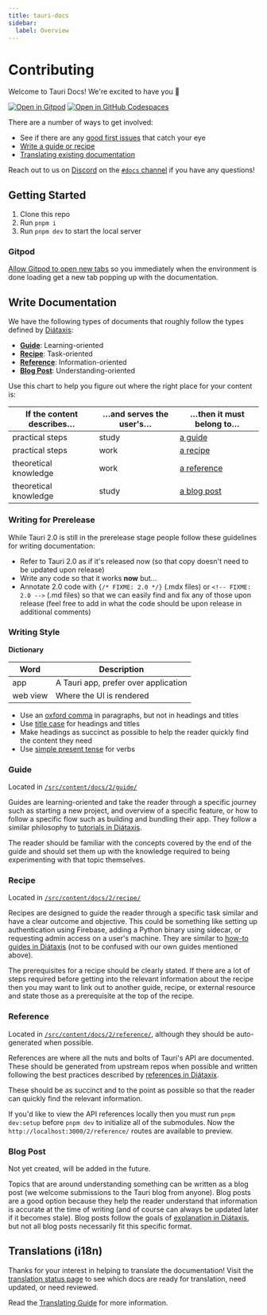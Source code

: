 ```yaml
---
title: tauri-docs
sidebar:
  label: Overview
---
```


# Contributing

Welcome to Tauri Docs! We're excited to have you 🥳

[![Open in Gitpod](https://gitpod.io/button/open-in-gitpod.svg)](https://gitpod.io/#https://github.com/tauri-apps/tauri-docs/tree/v2)
[![Open in GitHub Codespaces](https://github.com/codespaces/badge.svg)](https://codespaces.new/tauri-apps/tauri-docs/tree/v2)

There are a number of ways to get involved:

- See if there are any [good first issues](https://github.com/tauri-apps/tauri-docs/issues?q=is%3Aopen+is%3Aissue+label%3A%22good+first+issue%22) that catch your eye
- [Write a guide or recipe](#write-documentation)
- [Translating existing documentation](#translations-i18n)

Reach out to us on [Discord](https://discord.com/invite/tauri) on the [`#docs` channel](https://discord.com/channels/616186924390023171/662624589037436928) if you have any questions!

## Getting Started

1. Clone this repo
2. Run `pnpm i`
3. Run `pnpm dev` to start the local server

### Gitpod

[Allow Gitpod to open new tabs](https://www.gitpod.io/docs/configure/user-settings/browser-settings) so you immediately when the environment is done loading get a new tab popping up with the documentation.

## Write Documentation

We have the following types of documents that roughly follow the types defined by [Diátaxis](https://diataxis.fr/):

- **[Guide](#guide)**: Learning-oriented
- **[Recipe](#recipe)**: Task-oriented
- **[Reference](#recipe)**: Information-oriented
- **[Blog Post](#blog-post)**: Understanding-oriented

Use this chart to help you figure out where the right place for your content is:

| If the content describes… | …and serves the user's… | …then it must belong to…  |
| ------------------------- | ----------------------- | ------------------------- |
| practical steps           | study                   | [a guide](#guide)         |
| practical steps           | work                    | [a recipe](#recipe)       |
| theoretical knowledge     | work                    | [a reference](#reference) |
| theoretical knowledge     | study                   | [a blog post](#blog-post) |

### Writing for Prerelease

While Tauri 2.0 is still in the prerelease stage people follow these guidelines for writing documentation:

- Refer to Tauri 2.0 as if it's released now (so that copy doesn't need to be updated upon release)
- Write any code so that it works **now** but...
- Annotate 2.0 code with `{/* FIXME: 2.0 */}` (.mdx files) or `<!-- FIXME: 2.0 -->` (.md files) so that we can easily find and fix any of those upon release (feel free to add in what the code should be upon release in additional comments)

### Writing Style

**Dictionary**

| Word     | Description                          |
| -------- | ------------------------------------ |
| app      | A Tauri app, prefer over application |
| web view | Where the UI is rendered             |

- Use an [oxford comma](https://www.grammarly.com/blog/what-is-the-oxford-comma-and-why-do-people-care-so-much-about-it/) in paragraphs, but not in headings and titles
- Use [title case](https://apastyle.apa.org/style-grammar-guidelines/capitalization/title-case) for headings and titles
- Make headings as succinct as possible to help the reader quickly find the content they need
- Use [simple present tense](https://www.grammarly.com/blog/simple-present/) for verbs

### Guide

Located in [`/src/content/docs/2/guide/`](https://github.com/tauri-apps/tauri-docs/tree/starlight/src/content/docs/2/guide)

Guides are learning-oriented and take the reader through a specific journey such as starting a new project, and overview of a specific feature, or how to follow a specific flow such as building and bundling their app. They follow a similar philosophy to [tutorials in Diátaxis](https://diataxis.fr/tutorials).

The reader should be familiar with the concepts covered by the end of the guide and should set them up with the knowledge required to being experimenting with that topic themselves.

### Recipe

Located in [`/src/content/docs/2/recipe/`](https://github.com/tauri-apps/tauri-docs/tree/starlight/src/content/docs/2/recipe)

Recipes are designed to guide the reader through a specific task similar and have a clear outcome and objective. This could be something like setting up authentication using Firebase, adding a Python binary using sidecar, or requesting admin access on a user's machine. They are similar to [how-to guides in Diátaxis](https://diataxis.fr/how-to-guides) (not to be confused with our own guides mentioned above).

The prerequisites for a recipe should be clearly stated. If there are a lot of steps required before getting into the relevant information about the recipe then you may want to link out to another guide, recipe, or external resource and state those as a prerequisite at the top of the recipe.

### Reference

Located in [`/src/content/docs/2/reference/`](https://github.com/tauri-apps/tauri-docs/tree/starlight/src/content/docs/2/reference), although they should be auto-generated when possible.

References are where all the nuts and bolts of Tauri's API are documented. These should be generated from upstream repos when possible and written following the best practices described by [references in Diátaxix](https://diataxis.fr/reference).

These should be as succinct and to the point as possible so that the reader can quickly find the relevant information.

If you'd like to view the API references locally then you must run `pnpm dev:setup` before `pnpm dev` to initialize all of the submodules. Now the `http://localhost:3000/2/reference/` routes are available to preview.

### Blog Post

Not yet created, will be added in the future.

Topics that are around understanding something can be written as a blog post (we welcome submissions to the Tauri blog from anyone). Blog posts are a good option because they help the reader understand that information is accurate at the time of writing (and of course can always be updated later if it becomes stale). Blog posts follow the goals of [explanation in Diátaxis](https://diataxis.fr/explanation), but not all blog posts necessarily fit this specific format.

## Translations (i18n)

Thanks for your interest in helping to translate the documentation! Visit the [translation status page](https://v2.tauri.app/contribute/translate-status) to see which docs are ready for translation, need updated, or need reviewed.

Read the [Translating Guide](./TRANSLATING.md) for more information.
